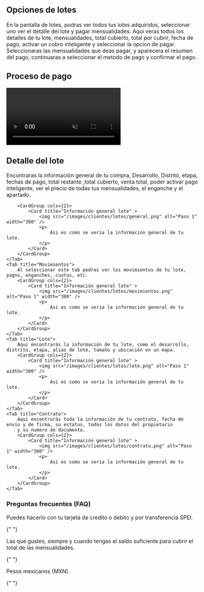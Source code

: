 ## Opciones de lotes

<Check> 
    En la pantalla de lotes, podras ver todos tus lotes adquiridos, seleccionar uno ver el detalle del lote y pagar mensualidades.
 </Check>

<Card title="Detalle del lote" icon="book-user">
  Aqui veras todos los detalles de tu lote, mensualidades, total cubierto, total por cubrir, fecha de pago, activar un cobro inteligente y seleccionar la opcion de pagar.
</Card>

<Card title="Pago" icon="credit-card">
  Seleccionaras las mensualidades que deas pagar, y aparecera el resumen del pago, continuaras a seleccionar el metodo de pago y confirmar el pago.
</Card>

## Proceso de pago
<CardGroup cols={2}>
    <Card title="Proceso de pago" >
    <video
        autoPlay
        muted
        loop
        playsInline
        width="300"
        className="rounded-xl"
        src="/images/clientes/lotes/pago.mp4"
    ></video>
    </Card>            
</CardGroup>

## Detalle del lote

<Tabs>
    <Tab title="General">      
        Encontraras la información general de tu compra, Desarrollo, Distrito, etapa, fechas de pago, total restante
        ,total cubierto, venta total, poder activar pago inteligente, ver el precio de todas tus mensualidades, el enganche y 
        el apartado.

        <CardGroup cols={2}>
            <Card title="Información general lote" >
                <img src="/images/clientes/lotes/general.png" alt="Paso 1" width="300" />
                <p>
                    Asi es como se veria la información general de tu lote.
                </p>
            </Card>            
        </CardGroup>
    </Tab>
    <Tab title="Movimientos">
        Al seleccionar este tab podras ver los movimientos de tu lote, pagos, enganches, cuotas, etc.
        <CardGroup cols={2}>
            <Card title="Información general lote" >
                <img src="/images/clientes/lotes/movimientos.png" alt="Paso 1" width="300" />
                <p>
                    Asi es como se veria la información general de tu lote.
                </p>
            </Card>            
        </CardGroup>
    </Tab>
    <Tab title="Lote">      
        Aqui encontrarás la información de tu lote, como el desarrollo, distrito, etapa, alias de lote, tamaño y ubicación en un mapa.
        <CardGroup cols={2}>
            <Card title="Información general lote" >
                <img src="/images/clientes/lotes/lote.png" alt="Paso 1" width="300" />
                <p>
                    Asi es como se veria la información general de tu lote.
                </p>
            </Card>            
        </CardGroup>
    </Tab>
    <Tab title="Contrato">
        Aqui encontrarás toda la información de tu contrato, fecha de envío y de firma, su estatus, todos los datos del propietario
        y su numero de documento.
        <CardGroup cols={2}>
            <Card title="Información general lote" >
                <img src="/images/clientes/lotes/contrato.png" alt="Paso 1" width="300" />
                <p>
                    Asi es como se veria la información general de tu lote.
                </p>
            </Card>            
        </CardGroup>
    </Tab>
</Tabs>




### Preguntas frecuentes (FAQ)

<AccordionGroup type="multiple">
  <Accordion title="¿Con que puedo pagar mis mensualidades?">
    Puedes hacerlo con tu tarjeta de credito o debito y por transferencia SPEI.
  </Accordion>

{" "}

<Accordion title="¿Cuantas mensualidades puedo pagar?">
  Las que gustes, siempre y cuando tengas el saldo suficiente para cubrir el total de las mensualidades.
</Accordion>

{" "}

<Accordion title="¿Qué moneda se utiliza para los pagos?">
  Pesos mexicanos (MXN).
</Accordion>

{" "}

</AccordionGroup>